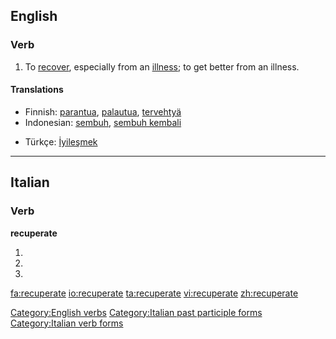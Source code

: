 ==English==

===Verb===
{{en-verb|recuperates|recuperating|recuperated}}

# To [[recover]], especially from an [[illness]]; to get better from an illness.

====Translations====
{{trans-top|to recover, especially from an illness}}
*Finnish: [[parantua]], [[palautua]], [[tervehtyä]]
*Indonesian: [[sembuh]], [[sembuh kembali]]
{{trans-mid}}
*Türkçe: [[İyileşmek]]
{{trans-bottom}}

[[Category:English verbs]]

----

==Italian==

===Verb===
'''recuperate'''

# {{form of|[[second-person|Second-person]] [[plural]] [[present tense]]|[[recuperare#Italian|recuperare]]|lang=Italian}}
# {{form of|Second-person plural [[imperative]]|recuperare#Italian|recuperare|lang=Italian}}
# {{form of|[[feminine|Feminine]] plural|[[recuperato]]}}

[[Category:Italian past participle forms]]
[[Category:Italian verb forms]]

[[fa:recuperate]]
[[io:recuperate]]
[[ta:recuperate]]
[[vi:recuperate]]
[[zh:recuperate]]
